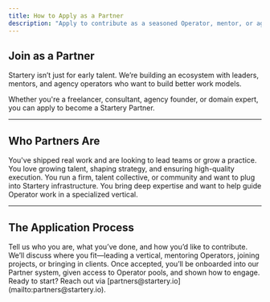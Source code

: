 ```yaml
---
title: How to Apply as a Partner
description: "Apply to contribute as a seasoned Operator, mentor, or agency inside Startery."
---
```


## Join as a Partner

Startery isn’t just for early talent. We’re building an ecosystem with leaders, mentors, and agency operators who want to build better work models.

Whether you're a freelancer, consultant, agency founder, or domain expert, you can apply to become a Startery Partner.

---

## Who Partners Are

<CardGroup cols={2}>
  <Card title="Experienced Operators" icon="briefcase">
    You've shipped real work and are looking to lead teams or grow a practice.
  </Card>
  <Card title="Mentors and PMs" icon="chalkboard-user">
    You love growing talent, shaping strategy, and ensuring high-quality
    execution.
  </Card>
  <Card title="Agencies and Communities" icon="network-wired">
    You run a firm, talent collective, or community and want to plug into
    Startery infrastructure.
  </Card>
  <Card title="Subject Matter Experts" icon="microscope">
    You bring deep expertise and want to help guide Operator work in a
    specialized vertical.
  </Card>
</CardGroup>

---

## The Application Process

<Steps>
<Step title="1. Submit Interest">
Tell us who you are, what you’ve done, and how you’d like to contribute.
</Step>

<Step title="2. Discovery Call">
  We’ll discuss where you fit—leading a vertical, mentoring Operators, joining
  projects, or bringing in clients.
</Step>

<Step title="3. Partnership Setup">
Once accepted, you’ll be onboarded into our Partner system, given access to Operator pools, and shown how to engage.
</Step>
</Steps>

<Check>
  Ready to start? Reach out via
  [partners@startery.io](mailto:partners@startery.io).
</Check>
